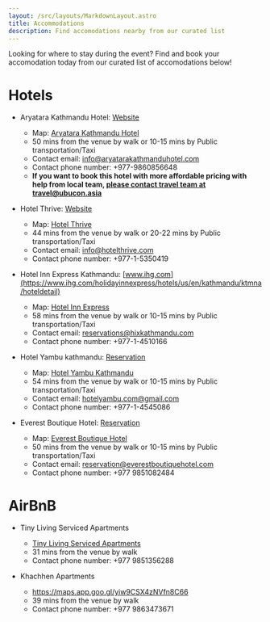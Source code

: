 ```yaml
---
layout: /src/layouts/MarkdownLayout.astro
title: Accommodations
description: Find accomodations nearby from our curated list
---
```


Looking for where to stay during the event? Find and book your accomodation today from our curated list of accomodations below!

# Hotels

* Aryatara Kathmandu Hotel: [Website](https://aryatarakathmanduhotel.com)
  * Map: [Aryatara Kathmandu Hotel](https://maps.app.goo.gl/LTAmpRM4dWJNaVCb7)
  * 50 mins from the venue by walk or 10-15 mins by Public transportation/Taxi
  * Contact email: info@aryatarakathmanduhotel.com
  * Contact phone number: \+977-9860856648
  * **If you want to book this hotel with more affordable pricing with help from local team, [please contact travel team at travel@ubucon.asia](mailto:travel@ubucon.asia)**

* Hotel Thrive: [Website](https://www.hotelthrive.com/)
  * Map: [Hotel Thrive](https://maps.app.goo.gl/CV81ouF71WqH7rUB9)
  * 44 mins from the venue by walk or 20-22 mins by Public transportation/Taxi
  * Contact email: info@hotelthrive.com
  * Contact phone number: \+977-1-5350419

* Hotel Inn Express Kathmandu: [www.ihg.com](https://www.ihg.com/holidayinnexpress/hotels/us/en/kathmandu/ktmna/hoteldetail)
  * Map: [Hotel Inn Express](https://maps.app.goo.gl/LJjLbdFiYuQqhFk99)
  * 58 mins from the venue by walk or 10-15 mins by Public transportation/Taxi
  * Contact email: reservations@hixkathmandu.com
  * Contact phone number: \+977-1-4510166

* Hotel Yambu kathmandu: [Reservation](https://www.booking.com/Share-h0leUDR)
  * Map: [Hotel Yambu Kathmandu](https://maps.app.goo.gl/S46K7v7ugLQYyT7Q7)
  * 54 mins from the venue by walk or 10-15 mins by Public transportation/Taxi
  * Contact email: hotelyambu.com@gmail.com
  * Contact phone number: \+977-1-4545086

* Everest Boutique Hotel: [Reservation](https://www.booking.com/Share-RCkMw4)
  * Map: [Everest Boutique Hotel](https://maps.app.goo.gl/8iDEqw9UQ285wiwM6)
  * 50 mins from the venue by walk or 10-15 mins by Public transportation/Taxi
  * Contact email: reservation@everestboutiquehotel.com
  * Contact phone number: \+977 9851082484


# AirBnB
* Tiny Living Serviced Apartments
  * [Tiny Living Serviced Apartments](https://maps.app.goo.gl/qDCP9LX3g1eP1nMm8)
  * 31 mins from the venue by walk
  * Contact phone number: \+977 9851356288

* Khachhen Apartments
  * https://maps.app.goo.gl/yiw9CSX4zNVfn8C66 
  * 39 mins from the venue by walk
  * Contact phone number: \+977 9863473671

